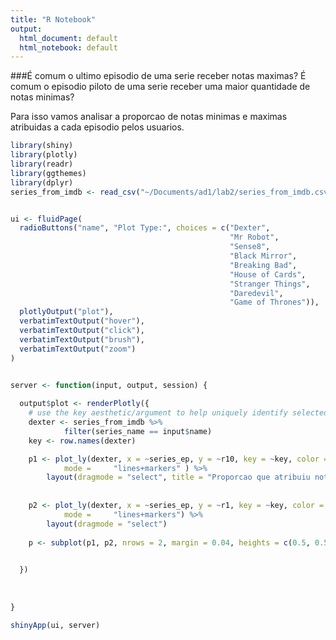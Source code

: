 ```yaml
---
title: "R Notebook"
output:
  html_document: default
  html_notebook: default
---
```


###É comum o ultimo episodio de uma serie receber notas maximas? É comum o episodio piloto de uma serie receber uma maior quantidade de notas minimas? 

Para isso vamos analisar a proporcao de notas minimas e maximas atribuidas a cada episodio pelos usuarios.

```r
library(shiny)
library(plotly)
library(readr)
library(ggthemes)
library(dplyr)
series_from_imdb <- read_csv("~/Documents/ad1/lab2/series_from_imdb.csv")


ui <- fluidPage(
  radioButtons("name", "Plot Type:", choices = c("Dexter", 
                                                 "Mr Robot",
                                                 "Sense8",
                                                 "Black Mirror",
                                                 "Breaking Bad",
                                                 "House of Cards",
                                                 "Stranger Things",
                                                 "Daredevil",
                                                 "Game of Thrones")),
  plotlyOutput("plot"),
  verbatimTextOutput("hover"),
  verbatimTextOutput("click"),
  verbatimTextOutput("brush"),
  verbatimTextOutput("zoom")
)


server <- function(input, output, session) {
  
  output$plot <- renderPlotly({
    # use the key aesthetic/argument to help uniquely identify selected observations
    dexter <- series_from_imdb %>%
            filter(series_name == input$name)
    key <- row.names(dexter)

    p1 <- plot_ly(dexter, x = ~series_ep, y = ~r10, key = ~key, color = ~as.character(season), 
            mode =     "lines+markers" ) %>%
        layout(dragmode = "select", title = "Proporcao que atribuiu nota max e min, respectivamente")
      
    
    p2 <- plot_ly(dexter, x = ~series_ep, y = ~r1, key = ~key, color = ~as.character(season), 
            mode =     "lines+markers") %>%
        layout(dragmode = "select")
    
    p <- subplot(p1, p2, nrows = 2, margin = 0.04, heights = c(0.5, 0.5))

    
  })
  
  
  
}

shinyApp(ui, server)
```
